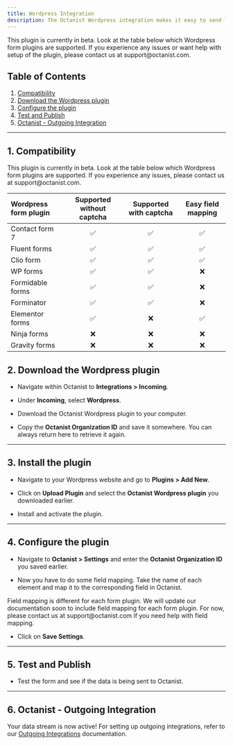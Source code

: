 ```yaml
---
title: Wordpress Integration
description: The Octanist Wordpress integration makes it easy to send leads to Octanist. Follow these steps to quickly set up the integration.
---
```


<Warning>
  This plugin is currently in beta. Look at the table below which Wordpress form
  plugins are supported. If you experience any issues or want help with setup of
  the plugin, please contact us at support@octanist.com.
</Warning>

## Table of Contents

1. [Compatibility](#compatibility)
2. [Download the Wordpress plugin](#download-the-wordpress-plugin)
3. [Configure the plugin](#configure-the-plugin)
4. [Test and Publish](#test-and-publish)
5. [Octanist - Outgoing Integration](#octanist-outgoing-integration)

---

## 1. Compatibility

<Warning>
  This plugin is currently in beta. Look at the table below which Wordpress form
  plugins are supported. If you experience any issues, please contact us at
  support@octanist.com.
</Warning>

| Wordpress form plugin | Supported without captcha | Supported with captcha | Easy field mapping |
| :-------------------- | :-----------------------: | :--------------------: | :----------------: |
| Contact form 7        |            ✅             |           ✅           |         ✅         |
| Fluent forms          |            ✅             |           ✅           |         ✅         |
| Clio form             |            ✅             |           ✅           |         ✅         |
| WP forms              |            ✅             |           ✅           |         ❌         |
| Formidable forms      |            ✅             |           ✅           |         ❌         |
| Forminator            |            ✅             |           ✅           |         ❌         |
| Elementor forms       |            ✅             |           ❌           |         ✅         |
| Ninja forms           |            ❌             |           ❌           |         ❌         |
| Gravity forms         |            ❌             |           ❌           |         ❌         |

## 2. Download the Wordpress plugin

- Navigate within Octanist to **Integrations > Incoming**.

- Under **Incoming**, select **Wordpress**.

- Download the Octanist Wordpress plugin to your computer.

- Copy the **Octanist Organization ID** and save it somewhere. You can always return here to retrieve it again.

---

## 3. Install the plugin

- Navigate to your Wordpress website and go to **Plugins > Add New**.

- Click on **Upload Plugin** and select the **Octanist Wordpress plugin** you downloaded earlier.

- Install and activate the plugin.

---

## 4. Configure the plugin

- Navigate to **Octanist > Settings** and enter the **Octanist Organization ID** you saved earlier.

- Now you have to do some field mapping. Take the name of each element and map it to the corresponding field in Octanist.

<Warning>
  Field mapping is different for each form plugin. We will update our
  documentation soon to include field mapping for each form plugin. For now,
  please contact us at support@octanist.com if you need help with field mapping.
</Warning>

- Click on **Save Settings**.

---

## 5. Test and Publish

- Test the form and see if the data is being sent to Octanist.

---

## 6. Octanist - Outgoing Integration

Your data stream is now active! For setting up outgoing integrations, refer to our [Outgoing Integrations](https://docs.octanist.com/outgoing-integrations/google-ads/) documentation.
